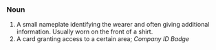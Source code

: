 ===Noun===
#A small nameplate identifying the wearer and often giving additional information. Usually worn on the front of a shirt.
#A card granting access to a certain area; ''Company ID Badge''